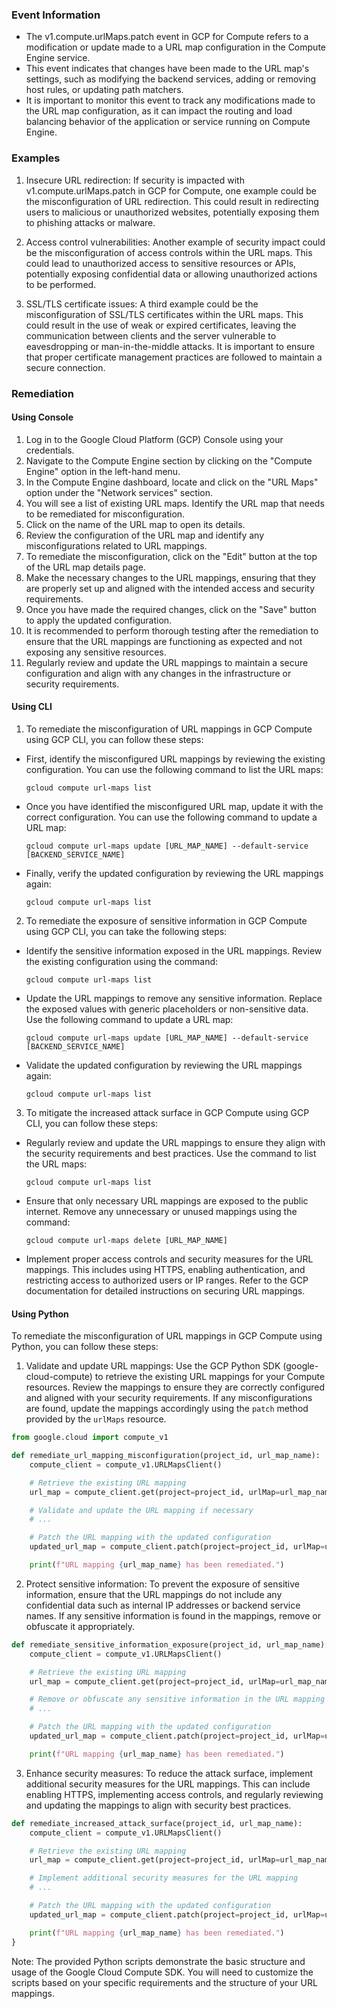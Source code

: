 
### Event Information

- The v1.compute.urlMaps.patch event in GCP for Compute refers to a modification or update made to a URL map configuration in the Compute Engine service.
- This event indicates that changes have been made to the URL map's settings, such as modifying the backend services, adding or removing host rules, or updating path matchers.
- It is important to monitor this event to track any modifications made to the URL map configuration, as it can impact the routing and load balancing behavior of the application or service running on Compute Engine.


### Examples

1. Insecure URL redirection: If security is impacted with v1.compute.urlMaps.patch in GCP for Compute, one example could be the misconfiguration of URL redirection. This could result in redirecting users to malicious or unauthorized websites, potentially exposing them to phishing attacks or malware.

2. Access control vulnerabilities: Another example of security impact could be the misconfiguration of access controls within the URL maps. This could lead to unauthorized access to sensitive resources or APIs, potentially exposing confidential data or allowing unauthorized actions to be performed.

3. SSL/TLS certificate issues: A third example could be the misconfiguration of SSL/TLS certificates within the URL maps. This could result in the use of weak or expired certificates, leaving the communication between clients and the server vulnerable to eavesdropping or man-in-the-middle attacks. It is important to ensure that proper certificate management practices are followed to maintain a secure connection.

### Remediation

#### Using Console

1. Log in to the Google Cloud Platform (GCP) Console using your credentials.
2. Navigate to the Compute Engine section by clicking on the "Compute Engine" option in the left-hand menu.
3. In the Compute Engine dashboard, locate and click on the "URL Maps" option under the "Network services" section.
4. You will see a list of existing URL maps. Identify the URL map that needs to be remediated for misconfiguration.
5. Click on the name of the URL map to open its details.
6. Review the configuration of the URL map and identify any misconfigurations related to URL mappings.
7. To remediate the misconfiguration, click on the "Edit" button at the top of the URL map details page.
8. Make the necessary changes to the URL mappings, ensuring that they are properly set up and aligned with the intended access and security requirements.
9. Once you have made the required changes, click on the "Save" button to apply the updated configuration.
10. It is recommended to perform thorough testing after the remediation to ensure that the URL mappings are functioning as expected and not exposing any sensitive resources.
11. Regularly review and update the URL mappings to maintain a secure configuration and align with any changes in the infrastructure or security requirements.

#### Using CLI

1. To remediate the misconfiguration of URL mappings in GCP Compute using GCP CLI, you can follow these steps:

- First, identify the misconfigured URL mappings by reviewing the existing configuration. You can use the following command to list the URL maps:
  ```
  gcloud compute url-maps list
  ```

- Once you have identified the misconfigured URL map, update it with the correct configuration. You can use the following command to update a URL map:
  ```
  gcloud compute url-maps update [URL_MAP_NAME] --default-service [BACKEND_SERVICE_NAME]
  ```

- Finally, verify the updated configuration by reviewing the URL mappings again:
  ```
  gcloud compute url-maps list
  ```

2. To remediate the exposure of sensitive information in GCP Compute using GCP CLI, you can take the following steps:

- Identify the sensitive information exposed in the URL mappings. Review the existing configuration using the command:
  ```
  gcloud compute url-maps list
  ```

- Update the URL mappings to remove any sensitive information. Replace the exposed values with generic placeholders or non-sensitive data. Use the following command to update a URL map:
  ```
  gcloud compute url-maps update [URL_MAP_NAME] --default-service [BACKEND_SERVICE_NAME]
  ```

- Validate the updated configuration by reviewing the URL mappings again:
  ```
  gcloud compute url-maps list
  ```

3. To mitigate the increased attack surface in GCP Compute using GCP CLI, you can follow these steps:

- Regularly review and update the URL mappings to ensure they align with the security requirements and best practices. Use the command to list the URL maps:
  ```
  gcloud compute url-maps list
  ```

- Ensure that only necessary URL mappings are exposed to the public internet. Remove any unnecessary or unused mappings using the command:
  ```
  gcloud compute url-maps delete [URL_MAP_NAME]
  ```

- Implement proper access controls and security measures for the URL mappings. This includes using HTTPS, enabling authentication, and restricting access to authorized users or IP ranges. Refer to the GCP documentation for detailed instructions on securing URL mappings.

#### Using Python

To remediate the misconfiguration of URL mappings in GCP Compute using Python, you can follow these steps:

1. Validate and update URL mappings: Use the GCP Python SDK (google-cloud-compute) to retrieve the existing URL mappings for your Compute resources. Review the mappings to ensure they are correctly configured and aligned with your security requirements. If any misconfigurations are found, update the mappings accordingly using the `patch` method provided by the `urlMaps` resource.

```python
from google.cloud import compute_v1

def remediate_url_mapping_misconfiguration(project_id, url_map_name):
    compute_client = compute_v1.URLMapsClient()

    # Retrieve the existing URL mapping
    url_map = compute_client.get(project=project_id, urlMap=url_map_name)

    # Validate and update the URL mapping if necessary
    # ...

    # Patch the URL mapping with the updated configuration
    updated_url_map = compute_client.patch(project=project_id, urlMap=url_map_name, urlMap=url_map)

    print(f"URL mapping {url_map_name} has been remediated.")
```

2. Protect sensitive information: To prevent the exposure of sensitive information, ensure that the URL mappings do not include any confidential data such as internal IP addresses or backend service names. If any sensitive information is found in the mappings, remove or obfuscate it appropriately.

```python
def remediate_sensitive_information_exposure(project_id, url_map_name):
    compute_client = compute_v1.URLMapsClient()

    # Retrieve the existing URL mapping
    url_map = compute_client.get(project=project_id, urlMap=url_map_name)

    # Remove or obfuscate any sensitive information in the URL mapping
    # ...

    # Patch the URL mapping with the updated configuration
    updated_url_map = compute_client.patch(project=project_id, urlMap=url_map_name, urlMap=url_map)

    print(f"URL mapping {url_map_name} has been remediated.")
```

3. Enhance security measures: To reduce the attack surface, implement additional security measures for the URL mappings. This can include enabling HTTPS, implementing access controls, and regularly reviewing and updating the mappings to align with security best practices.

```python
def remediate_increased_attack_surface(project_id, url_map_name):
    compute_client = compute_v1.URLMapsClient()

    # Retrieve the existing URL mapping
    url_map = compute_client.get(project=project_id, urlMap=url_map_name)

    # Implement additional security measures for the URL mapping
    # ...

    # Patch the URL mapping with the updated configuration
    updated_url_map = compute_client.patch(project=project_id, urlMap=url_map_name, urlMap=url_map)

    print(f"URL mapping {url_map_name} has been remediated.")
}
```

Note: The provided Python scripts demonstrate the basic structure and usage of the Google Cloud Compute SDK. You will need to customize the scripts based on your specific requirements and the structure of your URL mappings.


